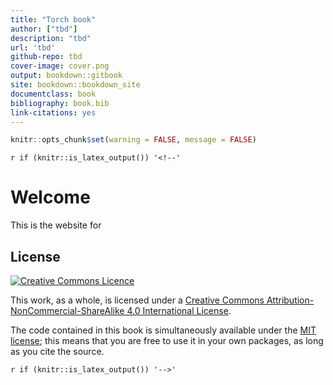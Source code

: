 ```yaml
---
title: "Torch book"
author: ["tbd"]
description: "tbd"
url: 'tbd'
github-repo: tbd
cover-image: cover.png
output: bookdown::gitbook
site: bookdown::bookdown_site
documentclass: book
bibliography: book.bib
link-citations: yes
---
```


```r
knitr::opts_chunk$set(warning = FALSE, message = FALSE) 
```

`r if (knitr::is_latex_output()) '<!--'` 

# Welcome {-}


This is the website for 

## License {-}

<a rel="license" href="http://creativecommons.org/licenses/by-nc-sa/4.0/"><img alt="Creative Commons Licence" style="border-width:0" src="https://i.creativecommons.org/l/by-nc-sa/4.0/88x31.png" /></a>

This work, as a whole, is licensed under a <a rel="license" href="http://creativecommons.org/licenses/by-nc-sa/4.0/">Creative Commons Attribution-NonCommercial-ShareAlike 4.0 International License</a>.

The code contained in this book is simultaneously available under the [MIT license](https://opensource.org/licenses/MIT); this means that you are free to use it in your own packages, as long as you cite the source.


`r if (knitr::is_latex_output()) '-->'`
